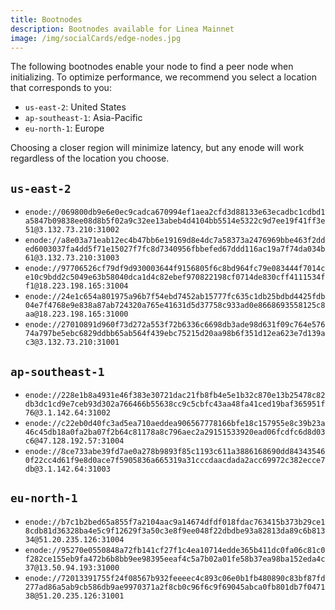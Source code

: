 ```yaml
---
title: Bootnodes
description: Bootnodes available for Linea Mainnet
image: /img/socialCards/edge-nodes.jpg
---
```


The following bootnodes enable your node to find a peer node when initializing. To 
optimize performance, we recommend you select a location that corresponds to you:
- `us-east-2`: United States
- `ap-southeast-1`: Asia-Pacific
- `eu-north-1`: Europe

Choosing a closer region will minimize latency, but any enode will work regardless of the location 
you choose.

## `us-east-2`

- `enode://069800db9e6e0ec9cadca670994ef1aea2cfd3d88133e63ecadbc1cdbd1a5847b09838ee08d8b5f02a9c32ee13abeb4d4104bb5514e5322c9d7ee19f41ff3e51@3.132.73.210:31002`
- `enode://a8e03a71eab12ec4b47bb6e19169d8e4dc7a58373a2476969bbe463f2dded6003037fa4dd5f71e15027f7fc8d7340956fbbefed67ddd116ac19a7f74da034b61@3.132.73.210:31003`
- `enode://97706526cf79df9d930003644f9156805f6c8bd964fc79e083444f7014ce10c9bdd2c5049e63b58040dca1d4c82ebef970822198cf0714de830cff4111534ff1@18.223.198.165:31004`
- `enode://24e1c654a801975a96b7f54ebd7452ab15777fc635c1db25bdbd4425fdb04e7f4768e9e838a87ab724320a765e41631d5d37758c933ad0e8668693558125c8aa@18.223.198.165:31000`
- `enode://27010891d960f73d272a553f72b6336c6698db3ade98d631f09c764e57674a797be5ebc6829ddbb65ab564f439ebc75215d20aa98b6f351d12ea623e7d139ac3@3.132.73.210:31001`

## `ap-southeast-1`

- `enode://228e1b8a4931e46f383e30721dac21fb8fb4e5e1b32c870e13b25478c82db3dc1cd9e7ceb93d302a766466b55638cc9c5cbfc43aa48fa41ced19baf365951f76@3.1.142.64:31002`
- `enode://c22eb0d40fc3ad5ea710aeddea906567778166bfe18c157955e8c39b23a46c45db18a0fa2ba07f2b64c81178a8c796aec2a29151533920ead06fcdfc6d8d03c6@47.128.192.57:31004`
- `enode://8ce733abe39fd7ae0a278b9893f85c1193c611a3886168690dd843435460f22cc4d61f9e8d0ace7f5905836a665319a31cccdaacdada2acc69972c382ecce7db@3.1.142.64:31003`

## `eu-north-1`

- `enode://b7c1b2bed65a855f7a2104aac9a14674dfdf018fdac763415b373b29ce18cdb81d36328ba4e5c9f12629f3a50c3e8f9ee048f22dbdbe93a82813da89c6b81334@51.20.235.126:31004`
- `enode://95270e0550848a72fb141cf27f1c4ea10714edde365b411dc0fa06c81c0f282ce155eb9fa472b6b8bb9ee98395eeaf4c5a7b02a01fe58b37ea98ba152eda4c37@13.50.94.193:31000`
- `enode://72013391755f24f08567b932feeeec4c893c06e0b1fb480890c83bf87fd277ad86a5ab9cb586db9ae9970371a2f8cb0c96f6c9f69045abca0fb801db7f047138@51.20.235.126:31001`
